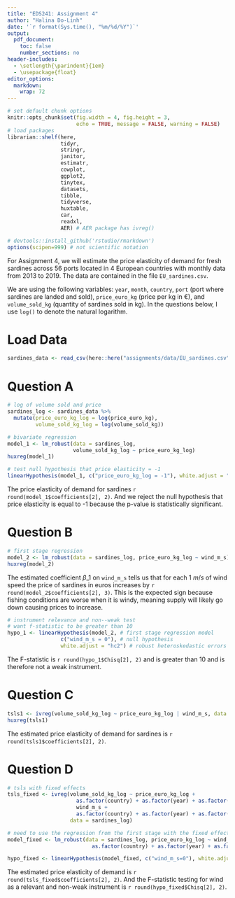 ```yaml
---
title: "EDS241: Assignment 4"
author: "Halina Do-Linh"
date: '`r format(Sys.time(), "%m/%d/%Y")`'
output: 
  pdf_document:
    toc: false
    number_sections: no
header-includes:
  - \setlength{\parindent}{1em}
  - \usepackage{float}
editor_options: 
  markdown: 
    wrap: 72
---
```


```r
# set default chunk options
knitr::opts_chunk$set(fig.width = 4, fig.height = 3, 
                      echo = TRUE, message = FALSE, warning = FALSE)
# load packages
librarian::shelf(here,
                 tidyr,
                 stringr,
                 janitor,
                 estimatr,
                 cowplot,
                 ggplot2,
                 tinytex,
                 datasets,
                 tibble,
                 tidyverse,
                 huxtable,
                 car,
                 readxl,
                 AER) # AER package has ivreg()

# devtools::install_github('rstudio/rmarkdown')
options(scipen=999) # not scientific notation
```

\noindent For Assignment 4, we will estimate the price elasticity of
demand for fresh sardines across 56 ports located in 4 European
countries with monthly data from 2013 to 2019. The data are contained in
the file `EU_sardines.csv`.

\noindent We are using the following variables: `year`, `month`,
`country`, `port` (port where sardines are landed and sold),
`price_euro_kg` (price per kg in €), and `volume_sold_kg` (quantity of
sardines sold in kg). In the questions below, I use `log()` to denote
the natural logarithm.

# Load Data

```r
sardines_data <- read_csv(here::here("assignments/data/EU_sardines.csv"))
```

# Question A

```r
# log of volume sold and price 
sardines_log <- sardines_data %>% 
  mutate(price_euro_kg_log = log(price_euro_kg),
         volume_sold_kg_log = log(volume_sold_kg))

# bivariate regression
model_1 <- lm_robust(data = sardines_log, 
                     volume_sold_kg_log ~ price_euro_kg_log)
huxreg(model_1)

# test null hypothesis that price elasticity = -1
linearHypothesis(model_1, c("price_euro_kg_log = -1"), white.adjust = "hc2")
```

\noindent \textbf{Answer:} The price elasticity of demand for sardines `r round(model_1$coefficients[2], 2)`. And we reject the null hypothesis that price elasticity is equal to -1 because the p-value is statistically significant. 

\newpage

# Question B

```r
# first stage regression
model_2 <- lm_robust(data = sardines_log, price_euro_kg_log ~ wind_m_s)
huxreg(model_2)
```

\noindent \textbf{Answer:} The estimated coefficient $\beta\_1$ on `wind_m_s` tells us that for each 1 $m/s$ of wind speed the price of sardines in euros increases by `r round(model_2$coefficients[2], 3)`. This is the expected sign because fishing conditions are worse when it is windy, meaning supply will likely go down causing prices to increase.

\newpage

```r
# instrument relevance and non--weak test 
# want f-statistic to be greater than 10
hypo_1 <- linearHypothesis(model_2, # first stage regression model
                 c("wind_m_s = 0"), # null hypothesis
                 white.adjust = "hc2") # robust heteroskedastic errors
```

\noindent \textbf{Answer:} The F-statistic is `r round(hypo_1$Chisq[2], 2)` and is greater than 10 and is therefore not a weak instrument.

# Question C

```r
tsls1 <- ivreg(volume_sold_kg_log ~ price_euro_kg_log | wind_m_s, data = sardines_log)
huxreg(tsls1)
```

\noindent \textbf{Answer:} The estimated price elasticity of demand for sardines is `r  round(tsls1$coefficients[2], 2)`. 

# Question D

```r
# tsls with fixed effects
tsls_fixed <- ivreg(volume_sold_kg_log ~ price_euro_kg_log + 
                      as.factor(country) + as.factor(year) + as.factor(month) | 
                      wind_m_s + 
                      as.factor(country) + as.factor(year) + as.factor(month), 
                    data = sardines_log)
```


```r
# need to use the regression from the first stage with the fixed effects
model_fixed <- lm_robust(data = sardines_log, price_euro_kg_log ~ wind_m_s +
                           as.factor(country) + as.factor(year) + as.factor(month))

hypo_fixed <- linearHypothesis(model_fixed, c("wind_m_s=0"), white.adjust = "hc2")
```

\noindent \textbf{Answer:} The estimated price elasticity of demand is `r round(tsls_fixed$coefficients[2], 2)`. And the F-statistic testing for wind as a relevant and non-weak instrument is `r round(hypo_fixed$Chisq[2], 2)`.
